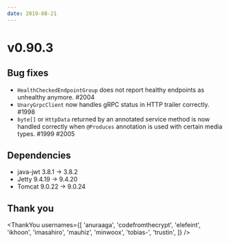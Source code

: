 ```yaml
---
date: 2019-08-21
---
```


# v0.90.3

## Bug fixes

- `HealthCheckedEndpointGroup` does not report healthy endpoints as unhealthy anymore. #2004
- `UnaryGrpcClient` now handles gRPC status in HTTP trailer correctly. #1998
- `byte[]` or `HttpData` returned by an annotated service method is now handled correctly when `@Produces` annotation is used with certain media types. #1999 #2005

## Dependencies

- java-jwt 3.8.1 -> 3.8.2
- Jetty 9.4.19 -> 9.4.20
- Tomcat 9.0.22 -> 9.0.24

## Thank you

<ThankYou
  usernames={[
    'anuraaga',
    'codefromthecrypt',
    'elefeint',
    'ikhoon',
    'imasahiro',
    'mauhiz',
    'minwoox',
    'tobias-',
    'trustin',
  ]}
/>
